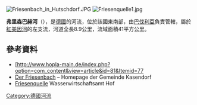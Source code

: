 {{Coord|50|3|25.5|N|11|26|54|E|display=title}}

[[Image:Friesenbach_in_Hutschdorf.JPG|right]]
[[Image:Friesenquelle1.jpg|right]]

'''弗里森巴赫河'''（{{lang-de|Friesenbach}}），是[[德國|德國]]的河流，位於該國東南部，由[[巴伐利亞|巴伐利亞]]負責管轄，屬於[[紅美因河|紅美因河]]的左支流，河道全長8.9公里，流域面積41平方公里。

==參考資料==
* [http://www.hopla-main.de/index.php?option=com_content&view=article&id=81&Itemid=77 {{Wayback|url=http://www.hopla-main.de/index.php?option=com_content&view=article&id=81&Itemid=77 |date=20160306045324 }}
* [http://www.kasendorf.de/Geschichte/geschichte/friesenbach.htm Der Friesenbach] {{Wayback|url=http://www.kasendorf.de/Geschichte/geschichte/friesenbach.htm |date=20070929050057 }} – Homepage der Gemeinde Kasendorf
* [http://www.wwa-ho.bayern.de/wasser_erleben/quellen/friesenquelle/index.htm Friesenquelle] {{Wayback|url=http://www.wwa-ho.bayern.de/wasser_erleben/quellen/friesenquelle/index.htm |date=20210510071321 }} Wasserwirtschaftsamt Hof

{{Germany-geo-stub}}
[[Category:德國河流|Category:德國河流]]